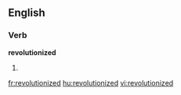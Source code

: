 ==English==

===Verb===
'''revolutionized'''

# {{past of|[[revolutionize]]}}

[[fr:revolutionized]]
[[hu:revolutionized]]
[[vi:revolutionized]]